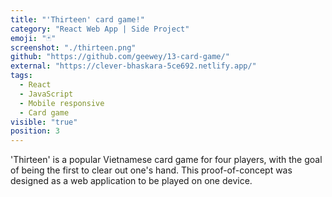 ```yaml
---
title: "'Thirteen' card game!"
category: "React Web App | Side Project"
emoji: "🃏"
screenshot: "./thirteen.png"
github: "https://github.com/geewey/13-card-game/"
external: "https://clever-bhaskara-5ce692.netlify.app/"
tags:
  - React
  - JavaScript
  - Mobile responsive
  - Card game
visible: "true"
position: 3
---
```


'Thirteen' is a popular Vietnamese card game for four players, with the goal of being the first to clear out one's hand. This proof-of-concept was designed as a web application to be played on one device.